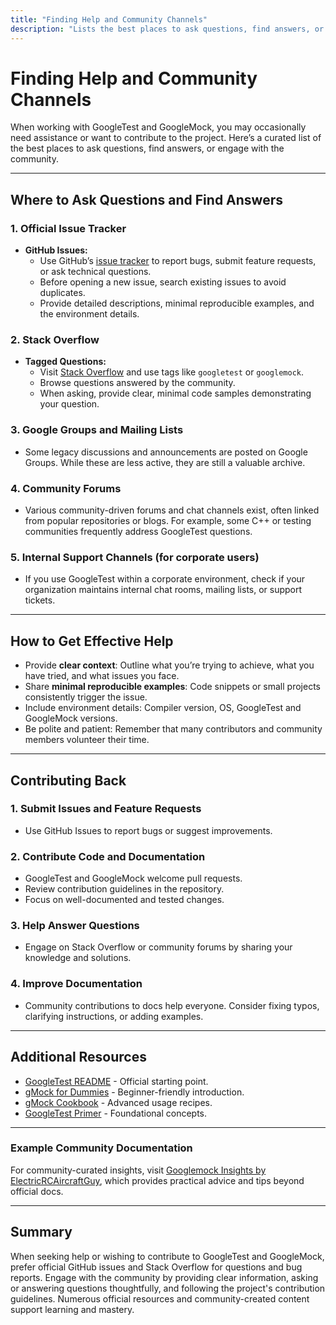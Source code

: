 ```yaml
---
title: "Finding Help and Community Channels"
description: "Lists the best places to ask questions, find answers, or contribute, including forums, issue trackers, and user groups for GoogleTest and GoogleMock."
---
```


# Finding Help and Community Channels

When working with GoogleTest and GoogleMock, you may occasionally need assistance or want to contribute to the project. Here’s a curated list of the best places to ask questions, find answers, or engage with the community.

---

## Where to Ask Questions and Find Answers

### 1. Official Issue Tracker

- **GitHub Issues:** 
  - Use GitHub’s [issue tracker](https://github.com/google/googletest/issues) to report bugs, submit feature requests, or ask technical questions.
  - Before opening a new issue, search existing issues to avoid duplicates.
  - Provide detailed descriptions, minimal reproducible examples, and the environment details.

### 2. Stack Overflow

- **Tagged Questions:** 
  - Visit [Stack Overflow](https://stackoverflow.com/questions/tagged/googletest) and use tags like `googletest` or `googlemock`.
  - Browse questions answered by the community.
  - When asking, provide clear, minimal code samples demonstrating your question.

### 3. Google Groups and Mailing Lists

- Some legacy discussions and announcements are posted on Google Groups. While these are less active, they are still a valuable archive.

### 4. Community Forums

- Various community-driven forums and chat channels exist, often linked from popular repositories or blogs. For example, some C++ or testing communities frequently address GoogleTest questions.

### 5. Internal Support Channels (for corporate users)

- If you use GoogleTest within a corporate environment, check if your organization maintains internal chat rooms, mailing lists, or support tickets.

---

## How to Get Effective Help

- Provide **clear context**: Outline what you’re trying to achieve, what you have tried, and what issues you face.
- Share **minimal reproducible examples**: Code snippets or small projects consistently trigger the issue.
- Include environment details: Compiler version, OS, GoogleTest and GoogleMock versions.
- Be polite and patient: Remember that many contributors and community members volunteer their time.

---

## Contributing Back

### 1. Submit Issues and Feature Requests

- Use GitHub Issues to report bugs or suggest improvements.

### 2. Contribute Code and Documentation

- GoogleTest and GoogleMock welcome pull requests.
- Review contribution guidelines in the repository.
- Focus on well-documented and tested changes.

### 3. Help Answer Questions

- Engage on Stack Overflow or community forums by sharing your knowledge and solutions.

### 4. Improve Documentation

- Community contributions to docs help everyone. Consider fixing typos, clarifying instructions, or adding examples.

---

## Additional Resources

- [GoogleTest README](https://github.com/google/googletest/blob/main/README.md) - Official starting point.
- [gMock for Dummies](https://google.github.io/googletest/gmock_for_dummies.html) - Beginner-friendly introduction.
- [gMock Cookbook](https://google.github.io/googletest/gmock_cook_book.html) - Advanced usage recipes.
- [GoogleTest Primer](https://google.github.io/googletest/primer.html) - Foundational concepts.

---

### Example Community Documentation

For community-curated insights, visit [Googlemock Insights by ElectricRCAircraftGuy](https://github.com/ElectricRCAircraftGuy/eRCaGuy_dotfiles/blob/master/googletest/insights.md), which provides practical advice and tips beyond official docs.

---

## Summary

When seeking help or wishing to contribute to GoogleTest and GoogleMock, prefer official GitHub issues and Stack Overflow for questions and bug reports. Engage with the community by providing clear information, asking or answering questions thoughtfully, and following the project's contribution guidelines. Numerous official resources and community-created content support learning and mastery.
